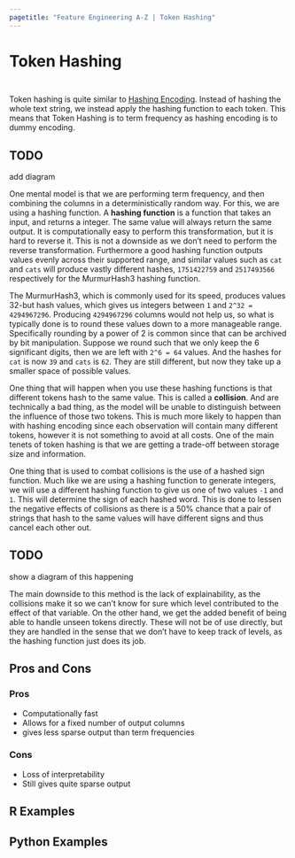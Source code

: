 ```yaml
---
pagetitle: "Feature Engineering A-Z | Token Hashing"
---
```


# Token Hashing {#sec-text-hashing}

::: {style="visibility: hidden; height: 0px;"}
## Token Hashing
:::

Token hashing is quite similar to [Hashing Encoding](@sec-categorical-hashing).
Instead of hashing the whole text string, we instead apply the hashing function to each token.
This means that Token Hashing is to term frequency as hashing encoding is to dummy encoding.

::: callout-caution
# TODO

add diagram
:::

One mental model is that we are performing term frequency, and then combining the columns in a deterministically random way.
For this, we are using a hashing function.
A **hashing function** is a function that takes an input, and returns a integer.
The same value will always return the same output.
It is computationally easy to perform this transformation, but it is hard to reverse it.
This is not a downside as we don't need to perform the reverse transformation.
Furthermore a good hashing function outputs values evenly across their supported range, and similar values such as `cat` and `cats` will produce vastly different hashes, `1751422759` and `2517493566` respectively for the MurmurHash3 hashing function.

The MurmurHash3, which is commonly used for its speed, produces values 32-but hash values, which gives us integers between `1` and `2^32 = 4294967296`.
Producing `4294967296` columns would not help us, so what is typically done is to round these values down to a more manageable range.
Specifically rounding by a power of 2 is common since that can be archived by bit manipulation.
Suppose we round such that we only keep the 6 significant digits, then we are left with `2^6 = 64` values.
And the hashes for `cat` is now `39` and `cats` is `62`.
They are still different, but now they take up a smaller space of possible values.

One thing that will happen when you use these hashing functions is that different tokens hash to the same value.
This is called a **collision**.
And are technically a bad thing, as the model will be unable to distinguish between the influence of those two tokens.
This is much more likely to happen than with hashing encoding since each observation will contain many different tokens, however it is not something to avoid at all costs.
One of the main tenets of token hashing is that we are getting a trade-off between storage size and information.

One thing that is used to combat collisions is the use of a hashed sign function.
Much like we are using a hashing function to generate integers, we will use a different hashing function to give us one of two values `-1` and `1`.
This will determine the sign of each hashed word.
This is done to lessen the negative effects of collisions as there is a 50% chance that a pair of strings that hash to the same values will have different signs and thus cancel each other out.

::: callout-caution
# TODO

show a diagram of this happening
:::

The main downside to this method is the lack of explainability, as the collisions make it so we can't know for sure which level contributed to the effect of that variable.
On the other hand, we get the added benefit of being able to handle unseen tokens directly.
These will not be of use directly, but they are handled in the sense that we don't have to keep track of levels, as the hashing function just does its job.

## Pros and Cons

### Pros

-   Computationally fast
-   Allows for a fixed number of output columns
-   gives less sparse output than term frequencies

### Cons

-   Loss of interpretability
-   Still gives quite sparse output

## R Examples

## Python Examples

